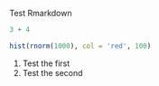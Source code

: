 Test Rmarkdown

```r
3 + 4
```
```r
hist(rnorm(1000), col = 'red', 100)
```
1. Test the first
2. Test the second